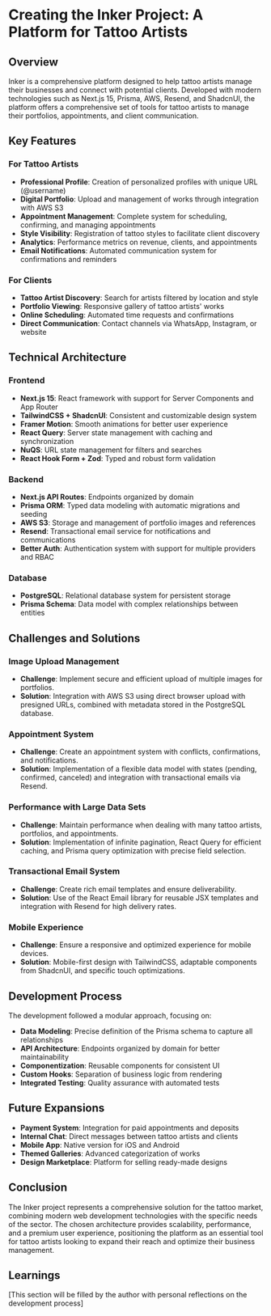 # Creating the Inker Project: A Platform for Tattoo Artists

## Overview

Inker is a comprehensive platform designed to help tattoo artists manage their businesses and connect with potential clients. Developed with modern technologies such as Next.js 15, Prisma, AWS, Resend, and ShadcnUI, the platform offers a comprehensive set of tools for tattoo artists to manage their portfolios, appointments, and client communication.

## Key Features

### For Tattoo Artists

- **Professional Profile**: Creation of personalized profiles with unique URL (@username)
- **Digital Portfolio**: Upload and management of works through integration with AWS S3
- **Appointment Management**: Complete system for scheduling, confirming, and managing appointments
- **Style Visibility**: Registration of tattoo styles to facilitate client discovery
- **Analytics**: Performance metrics on revenue, clients, and appointments
- **Email Notifications**: Automated communication system for confirmations and reminders

### For Clients

- **Tattoo Artist Discovery**: Search for artists filtered by location and style
- **Portfolio Viewing**: Responsive gallery of tattoo artists' works
- **Online Scheduling**: Automated time requests and confirmations
- **Direct Communication**: Contact channels via WhatsApp, Instagram, or website

## Technical Architecture

### Frontend

- **Next.js 15**: React framework with support for Server Components and App Router
- **TailwindCSS + ShadcnUI**: Consistent and customizable design system
- **Framer Motion**: Smooth animations for better user experience
- **React Query**: Server state management with caching and synchronization
- **NuQS**: URL state management for filters and searches
- **React Hook Form + Zod**: Typed and robust form validation

### Backend

- **Next.js API Routes**: Endpoints organized by domain
- **Prisma ORM**: Typed data modeling with automatic migrations and seeding
- **AWS S3**: Storage and management of portfolio images and references
- **Resend**: Transactional email service for notifications and communications
- **Better Auth**: Authentication system with support for multiple providers and RBAC

### Database

- **PostgreSQL**: Relational database system for persistent storage
- **Prisma Schema**: Data model with complex relationships between entities

## Challenges and Solutions

### Image Upload Management

- **Challenge**: Implement secure and efficient upload of multiple images for portfolios.
- **Solution**: Integration with AWS S3 using direct browser upload with presigned URLs, combined with metadata stored in the PostgreSQL database.

### Appointment System

- **Challenge**: Create an appointment system with conflicts, confirmations, and notifications.
- **Solution**: Implementation of a flexible data model with states (pending, confirmed, canceled) and integration with transactional emails via Resend.

### Performance with Large Data Sets

- **Challenge**: Maintain performance when dealing with many tattoo artists, portfolios, and appointments.
- **Solution**: Implementation of infinite pagination, React Query for efficient caching, and Prisma query optimization with precise field selection.

### Transactional Email System

- **Challenge**: Create rich email templates and ensure deliverability.
- **Solution**: Use of the React Email library for reusable JSX templates and integration with Resend for high delivery rates.

### Mobile Experience

- **Challenge**: Ensure a responsive and optimized experience for mobile devices.
- **Solution**: Mobile-first design with TailwindCSS, adaptable components from ShadcnUI, and specific touch optimizations.

## Development Process

The development followed a modular approach, focusing on:

- **Data Modeling**: Precise definition of the Prisma schema to capture all relationships
- **API Architecture**: Endpoints organized by domain for better maintainability
- **Componentization**: Reusable components for consistent UI
- **Custom Hooks**: Separation of business logic from rendering
- **Integrated Testing**: Quality assurance with automated tests

## Future Expansions

- **Payment System**: Integration for paid appointments and deposits
- **Internal Chat**: Direct messages between tattoo artists and clients
- **Mobile App**: Native version for iOS and Android
- **Themed Galleries**: Advanced categorization of works
- **Design Marketplace**: Platform for selling ready-made designs

## Conclusion

The Inker project represents a comprehensive solution for the tattoo market, combining modern web development technologies with the specific needs of the sector. The chosen architecture provides scalability, performance, and a premium user experience, positioning the platform as an essential tool for tattoo artists looking to expand their reach and optimize their business management.

## Learnings

[This section will be filled by the author with personal reflections on the development process]
